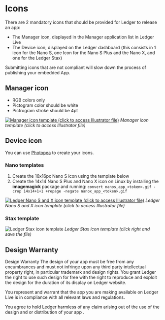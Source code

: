 
# Icons

There are 2 mandatory icons that should be provided for Ledger to release an app:

-   The Manager icon, displayed in the Manager application list in Ledger Live
-   The Device icon, displayed on the Ledger dashboard (this consists in 1 icon for the Nano S, one Icon for the Nano S Plus and the Nano X, and one for the Ledger Stax)

<Callout type="warning" emoji="⚠️">
  Submitting icons that are not compliant will slow down the process of publishing your embedded App.
</Callout>


## Manager icon

- RGB colors only
- Pictogram color should be white
- Pictrogram stroke should be 4pt

[![Manager icon template (click to access Illustrator file)](/manager-icon-template.png)](https://drive.google.com/a/ledger.fr/file/d/1OOAZWlnLlBSpScPnF5NGJ4AfczB3D591/view?usp=sharing)
*Manager icon template (click to access Illustrator file)*


## Device icon

<Callout>
	You can use <a href='https://www.photopea.com/'>Photopea</a> to create your icons.
</Callout>

### Nano templates

1. Create the 16x16px Nano S icon using the template below
2. Create the 14x14 Nano S Plus and Nano X icon on Linux by installing the **imagemagick** package and running: `convert nanos_app_<token>.gif -crop 14x14+1+1 +repage -negate nanox_app_<token>.gif`

[![Ledger Nano S and X icon template (click to access Illustrator file)](/nano-icon-template.png)](https://drive.google.com/a/ledger.fr/file/d/1FVUWDGYPvLuyiwDFgGYiwfwk7YGsxzJ0/view?usp=sharing)
*Ledger Nano S and X icon template (click to access Illustrator file)*


### Stax template

![Ledger Stax icon template](/stax-icons-template.png)
*Ledger Stax icon template (click right and save the file)*


## Design Warranty 

Design Warranty
The design of your app must be free from any encumbrances and must not infringe upon any third party intellectual property right, in particular trademark and design rights. You grant Ledger the right to use such design for free with the right to reproduce and exploit the design for the duration of its display on Ledger website.

You represent and warrant that the app you are making available on Ledger Live is in compliance with all relevant laws and regulations.

You agree to hold Ledger harmless of any claim arising out of the use of the design and or distribution of your app .

